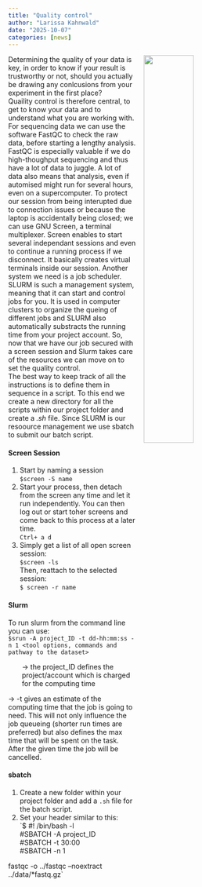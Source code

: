 ```yaml
---
title: "Quality control"
author: "Larissa Kahnwald"
date: "2025-10-07"
categories: [news]
---
```

![](DNA.jpg){style="float:right; width:45%; margin:0 0 1rem 1rem;"}  

Determining the quality of your data is key, in order to know if your result is trustworthy or not, should you actually be drawing any conlcusions from your experiment in the first place?  
Quaility control is therefore central, to get to know your data and to understand what you are working with. For sequencing data we can use the software FastQC to check the raw data, before starting a lengthy analysis.  
FastQC is especially valuable if we do high-thoughput sequencing and thus have a lot of data to juggle. A lot of data also means that analysis, even if automised might run for several hours, even on a supercomputer. To protect our session from being interupted due to connection issues or because the laptop is accidentally being closed; we can use GNU Screen, a terminal multiplexer. Screen enables to start several independant sessions and even to continue a running process if we disconnect. It basically creates virtual terminals inside our session. Another system we need is a job scheduler. SLURM is such a management system, meaning that it can start and control jobs for you. It is used in computer clusters to organize the queing of different jobs and SLURM also automatically substracts the running time from your project account. So, now that we have our job secured with a screen session and Slurm takes care of the resources we can move on to set the quality control.  
The best way to keep track of all the instructions is to define them in sequence in a script. To this end we create a new directory for all the scripts within our project folder and create a *.sh* file. Since SLURM is our resoource management we use sbatch to submit our batch script.

#### Screen Session
1. Start by naming a session  
`$screen -S name` 
2. Start your process, then detach from the screen any time and let it run independently. You can then log out or start toher screens and come back to this process at a later time.  
`Ctrl+ a d`  
3. Simply get a list of all open screen session:  
`$screen -ls`  
Then, reattach to the selected session:  
`$ screen -r name`  
   
#### Slurm  
To run slurm from the command line you can use:  
`$srun -A project_ID -t dd-hh:mm:ss -n 1 <tool options, commands and pathway to the dataset>`
 <p style="margin-left:2em;"> -> the project_ID defines the project/account which is charged for the computing time  
 <p style="margin-left:2em;"> -> -t gives an estimate of the computing time that the job is going to need. This will not only influence the job queueing (shorter run times are preferred) but also defines the max time that will be spent on the task. After the given time the job will be cancelled.  
    
#### sbatch  
1. Create a new folder within your project folder and add a `.sh` file for the batch script.
2. Set your header similar to this:  
`$ #! /bin/bash -l  
#SBATCH -A project_ID  
#SBATCH -t 30:00  
#SBATCH -n 1  

fastqc -o ../fastqc --noextract ../data/*fastq.gz`  